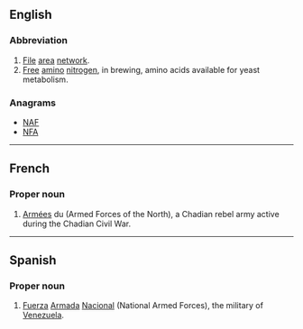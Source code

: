 {{also|Appendix:Variations of "fan"}}
==English==
{{wikipedia}}

===Abbreviation===
{{rfc-header|Abbreviation}}
{{head|en|abbreviation}}

# [[file|File]] [[area]] [[network]].
# [[free|Free]] [[amino]] [[nitrogen]], in brewing, amino acids available for yeast metabolism.

===Anagrams===
* [[NAF#English|NAF]]
* [[NFA#English|NFA]]

----

==French==

===Proper noun===
{{fr-proper noun}} {{g|f-p}}

# {{l|fr|forces|Forces}} [[armées|Armées]] du {{l|fr|nord|Nord}} (Armed Forces of the North), a Chadian rebel army active during the Chadian Civil War.

----

==Spanish==

===Proper noun===
{{es-proper noun|f}}

# [[fuerza|Fuerza]] [[armada#Spanish|Armada]] [[nacional#Spanish|Nacional]] (National Armed Forces), the military of [[Venezuela]].